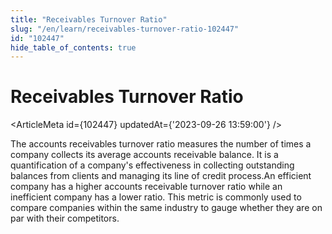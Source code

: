 ```yaml
---
title: "Receivables Turnover Ratio"
slug: "/en/learn/receivables-turnover-ratio-102447"
id: "102447"
hide_table_of_contents: true
---
```



# Receivables Turnover Ratio

<ArticleMeta id={102447} updatedAt={'2023-09-26 13:59:00'} />
<div className='border-solid border-b border-t-0 my-4 border-[var(--ifm-color-gray-300)]' />

The accounts receivables turnover ratio measures the number of times a company collects its average accounts receivable balance. It is a quantification of a company's effectiveness in collecting outstanding balances from clients and managing its line of credit process.An efficient company has a higher accounts receivable turnover ratio while an inefficient company has a lower ratio. This metric is commonly used to compare companies within the same industry to gauge whether they are on par with their competitors.
